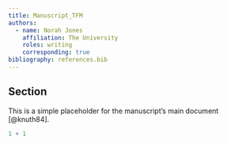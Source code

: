 ```yaml
---
title: Manuscript_TFM
authors:
  - name: Norah Jones
    affiliation: The University
    roles: writing
    corresponding: true
bibliography: references.bib
---
```


## Section

This is a simple placeholder for the manuscript's main document [@knuth84].

```r
1 + 1
```
